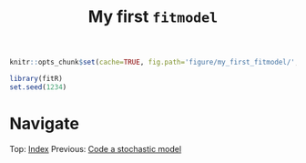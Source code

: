 % My first `fitmodel`

```r
knitr::opts_chunk$set(cache=TRUE, fig.path='figure/my_first_fitmodel/', cache.path='cache/my_first_fitmodel/' , fig.cap='', fig.align="center", message=FALSE, tidy=TRUE, warning=FALSE)
```

```r
library(fitR)
set.seed(1234)
```


<div>
# Navigate
Top: [Index](index.html) Previous: [Code a stochastic model](code_sto_model.html) <!-- Next: [My first fitmodel](my_first_fitmodel.html) -->
</div>
